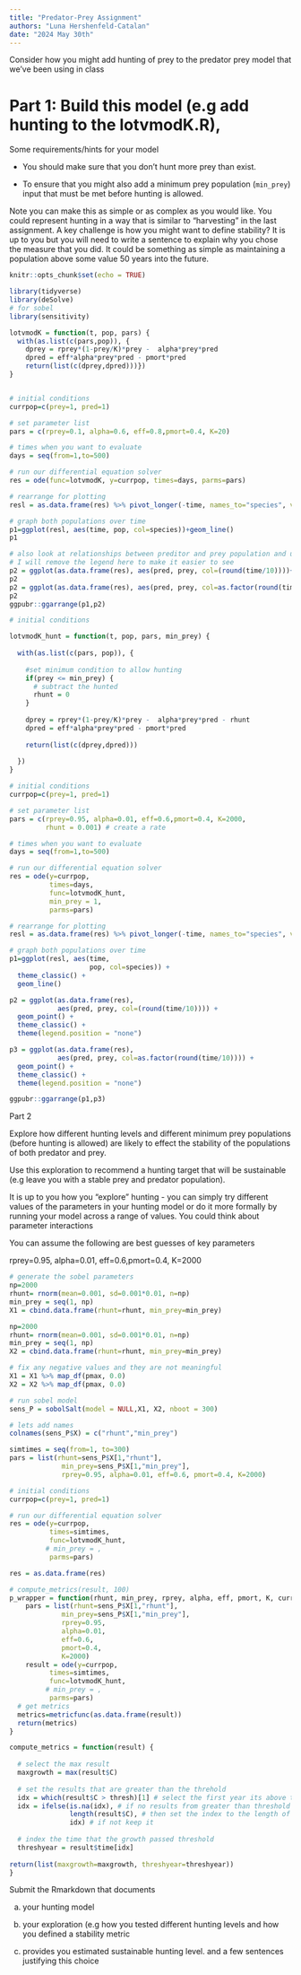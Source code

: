 ```yaml
---
title: "Predator-Prey Assignment"
authors: "Luna Hershenfeld-Catalan"
date: "2024 May 30th"
---
```


Consider how you might add hunting  of prey to the predator prey model that we've been using in class

# Part 1: Build this model (e.g add hunting to the lotvmodK.R),

Some requirements/hints for your model

- You should make sure that you don't hunt more prey than exist.

- To ensure that you might also add a minimum prey population (`min_prey`) input that must be met before hunting is allowed.

Note you can make this as simple or as complex as you would like. You could represent hunting in a way that is similar to "harvesting" in the last assignment.  A key challenge is how you might want to define stability? It is up to you but you will need to write a sentence to explain why you chose the measure that you did.  It could be something as simple as maintaining a population above some value 50 years into the future. 

```r
knitr::opts_chunk$set(echo = TRUE)

library(tidyverse)
library(deSolve)
# for sobel
library(sensitivity)
```

```r
lotvmodK = function(t, pop, pars) {
  with(as.list(c(pars,pop)), {
    dprey = rprey*(1-prey/K)*prey -  alpha*prey*pred
    dpred = eff*alpha*prey*pred - pmort*pred
    return(list(c(dprey,dpred)))})
}


# initial conditions
currpop=c(prey=1, pred=1)

# set parameter list
pars = c(rprey=0.1, alpha=0.6, eff=0.8,pmort=0.4, K=20)

# times when you want to evaluate
days = seq(from=1,to=500)

# run our differential equation solver
res = ode(func=lotvmodK, y=currpop, times=days, parms=pars)

# rearrange for plotting
resl = as.data.frame(res) %>% pivot_longer(-time, names_to="species", values_to="pop")

# graph both populations over time
p1=ggplot(resl, aes(time, pop, col=species))+geom_line()
p1

# also look at relationships between preditor and prey population and use color for time 
# I will remove the legend here to make it easier to see 
p2 = ggplot(as.data.frame(res), aes(pred, prey, col=(round(time/10))))+geom_point()+theme(legend.position = "none")
p2
p2 = ggplot(as.data.frame(res), aes(pred, prey, col=as.factor(round(time/10))))+geom_point()+theme(legend.position = "none")
p2
ggpubr::ggarrange(p1,p2)
```



```r
# initial conditions

lotvmodK_hunt = function(t, pop, pars, min_prey) {
  
  with(as.list(c(pars, pop)), {
    
    #set minimum condition to allow hunting
    if(prey <= min_prey) {
      # subtract the hunted
      rhunt = 0
    }
    
    dprey = rprey*(1-prey/K)*prey -  alpha*prey*pred - rhunt
    dpred = eff*alpha*prey*pred - pmort*pred
    
    return(list(c(dprey,dpred)))
    
  })
}

# initial conditions
currpop=c(prey=1, pred=1)

# set parameter list
pars = c(rprey=0.95, alpha=0.01, eff=0.6,pmort=0.4, K=2000, 
         rhunt = 0.001) # create a rate

# times when you want to evaluate
days = seq(from=1,to=500)

# run our differential equation solver
res = ode(y=currpop, 
          times=days, 
          func=lotvmodK_hunt, 
          min_prey = 1,
          parms=pars)

# rearrange for plotting
resl = as.data.frame(res) %>% pivot_longer(-time, names_to="species", values_to="pop")

# graph both populations over time
p1=ggplot(resl, aes(time, 
                    pop, col=species)) + 
  theme_classic() +
  geom_line()

p2 = ggplot(as.data.frame(res), 
            aes(pred, prey, col=(round(time/10)))) + 
  geom_point() + 
  theme_classic() +
  theme(legend.position = "none")

p3 = ggplot(as.data.frame(res), 
            aes(pred, prey, col=as.factor(round(time/10)))) + 
  geom_point() + 
  theme_classic() +
  theme(legend.position = "none")

ggpubr::ggarrange(p1,p3)
```


Part 2

Explore how different hunting levels and different minimum prey populations (before hunting is allowed) are likely to effect the stability of the populations of both predator and prey.

Use this exploration to recommend a hunting target that will be sustainable (e.g leave you with a stable prey and predator population).

It is up to you how you "explore" hunting  - you can simply try different values of the parameters in your hunting model or do it more formally by running your model across a range of values. You could think about parameter interactions

You can assume the following are best guesses of key parameters

rprey=0.95, alpha=0.01, eff=0.6,pmort=0.4, K=2000

```r

# generate the sobel parameters
np=2000
rhunt= rnorm(mean=0.001, sd=0.001*0.01, n=np)
min_prey = seq(1, np)
X1 = cbind.data.frame(rhunt=rhunt, min_prey=min_prey)

np=2000
rhunt= rnorm(mean=0.001, sd=0.001*0.01, n=np)
min_prey = seq(1, np)
X2 = cbind.data.frame(rhunt=rhunt, min_prey=min_prey)

# fix any negative values and they are not meaningful
X1 = X1 %>% map_df(pmax, 0.0)
X2 = X2 %>% map_df(pmax, 0.0)

# run sobel model
sens_P = sobolSalt(model = NULL,X1, X2, nboot = 300)

# lets add names 
colnames(sens_P$X) = c("rhunt","min_prey")

simtimes = seq(from=1, to=300)
pars = list(rhunt=sens_P$X[1,"rhunt"], 
             min_prey=sens_P$X[1,"min_prey"], 
             rprey=0.95, alpha=0.01, eff=0.6, pmort=0.4, K=2000)

# initial conditions
currpop=c(prey=1, pred=1)

# run our differential equation solver
res = ode(y=currpop, 
          times=simtimes, 
          func=lotvmodK_hunt, 
         # min_prey = ,
          parms=pars)

res = as.data.frame(res)

```

```r
# compute_metrics(result, 100)
p_wrapper = function(rhunt, min_prey, rprey, alpha, eff, pmort, K, currpop, simtimes, lotvmodK_hunt, metricfunc) {
    pars = list(rhunt=sens_P$X[1,"rhunt"], 
             min_prey=sens_P$X[1,"min_prey"], 
             rprey=0.95, 
             alpha=0.01, 
             eff=0.6, 
             pmort=0.4, 
             K=2000)
    result = ode(y=currpop, 
          times=simtimes, 
          func=lotvmodK_hunt, 
         # min_prey = ,
          parms=pars)
  # get metrics
  metrics=metricfunc(as.data.frame(result))
  return(metrics)
}

compute_metrics = function(result) {
  
  # select the max result
  maxgrowth = max(result$C)
  
  # set the results that are greater than the threhold
  idx = which(result$C > thresh)[1] # select the first year its above threshold
  idx = ifelse(is.na(idx), # if no results from greater than threshold
               length(result$C), # then set the index to the length of results 
               idx) # if not keep it
  
  # index the time that the growth passed threshold
  threshyear = result$time[idx]
  
return(list(maxgrowth=maxgrowth, threshyear=threshyear))
}

```



Submit the Rmarkdown that documents

a) your hunting model

b) your exploration (e.g how you tested different hunting levels and how you defined a stability metric

c) provides you estimated sustainable hunting level. and a few sentences justifying this choice 